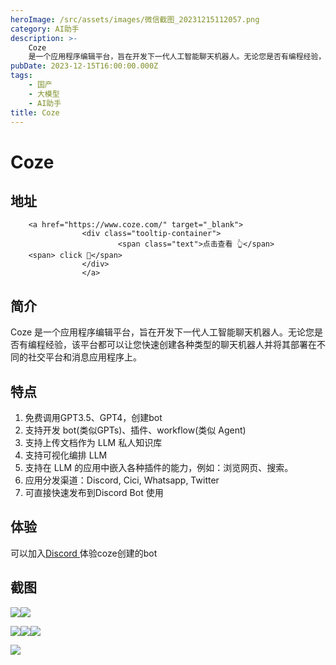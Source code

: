 ```yaml
---
heroImage: /src/assets/images/微信截图_20231215112057.png
category: AI助手
description: >-
    Coze
    是一个应用程序编辑平台，旨在开发下一代人工智能聊天机器人。无论您是否有编程经验，该平台都可以让您快速创建各种类型的聊天机器人并将其部署在不同的社交平台和消息应用程序上。
pubDate: 2023-12-15T16:00:00.000Z
tags:
    - 国产
    - 大模型
    - AI助手
title: Coze
---
```


# Coze

## 地址

        <a href="https://www.coze.com/" target="_blank">
                    <div class="tooltip-container">
                            <span class="text">点击查看 👆</span>
        <span> click 👋</span>
                    </div>
                    </a>
## 简介

Coze 是一个应用程序编辑平台，旨在开发下一代人工智能聊天机器人。无论您是否有编程经验，该平台都可以让您快速创建各种类型的聊天机器人并将其部署在不同的社交平台和消息应用程序上。

## 特点

1. 免费调用GPT3.5、GPT4，创建bot
2. 支持开发 bot(类似GPTs)、插件、workflow(类似 Agent)
3. 支持上传文档作为 LLM 私人知识库
4. 支持可视化编排 LLM
5. 支持在 LLM 的应用中嵌入各种插件的能力，例如：浏览网页、搜索。
6. 应用分发渠道：Discord, Cici, Whatsapp, Twitter
7. 可直接快速发布到Discord Bot 使用

## 体验

可以加入[Discord ](https://discord.gg/ZZKn4n9P 'https://discord.gg/ZZKn4n9P')体验coze创建的bot

## 截图

![](/src/assets/images/微信截图_20231215112057.png)![](/src/assets/images/微信截图_20231215112048.png)

![](/src/assets/images/微信截图_20231215130335.png)![](/src/assets/images/微信截图_20231215130424.png)![](/src/assets/images/微信截图_20231215130457.png)

![](/src/assets/images/微信截图_20231215145853.png)
